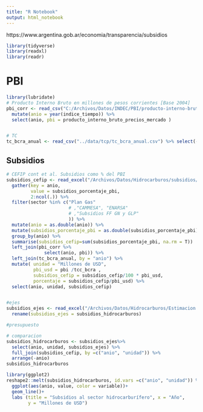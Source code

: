 ```yaml
---
title: "R Notebook"
output: html_notebook
---
```

https://www.argentina.gob.ar/economia/transparencia/subsidios

```r
library(tidyverse)
library(readxl)
library(readr)
```

# PBI
```r
library(lubridate)
# Producto Interno Bruto en millones de pesos corrientes [Base 2004]
pbi_corr <- read_csv("C:/Archivos/Datos/INDEC/PBI/producto-interno-bruto-precios-corrientes-valores-anuales-base-2004.csv") %>% 
  mutate(anio = year(indice_tiempo)) %>% 
  select(anio, pbi = producto_interno_bruto_precios_mercado )


# TC
tc_bcra_anual <- read_csv("../data/tcp/tc_bcra_anual.csv") %>% select(-X1)
```

## Subsidios
```r
# CEFIP cont et al. Subsidios como % del PBI
subsidios_cefip <- read_excel("/Archivos/Datos/Hidrocarburos/subsidios/subsidios.xlsx") %>% 
  gather(key = anio,
         value = subsidios_porcentaje_pbi,
         2:ncol(.)) %>% 
  filter(sector %in% c("Plan Gas"
                       # ,"CAMMESA", "ENARSA"
                       # ,"Subsidios FF GN y GLP"
                       )) %>% 
  mutate(anio = as.double(anio)) %>% 
  mutate(subsidios_porcentaje_pbi = as.double(subsidios_porcentaje_pbi) ) %>% 
  group_by(anio) %>% 
  summarise(subsidios_cefip=sum(subsidios_porcentaje_pbi, na.rm = T))  %>% 
  left_join(pbi_corr %>% 
              select(anio, pbi)) %>%
  left_join(tc_bcra_anual, by = "anio") %>% 
  mutate( unidad = "Millones de USD",
          pbi_usd = pbi /tcc_bcra ,
          subsidios_cefip = subsidios_cefip/100 * pbi_usd,
          porcentaje = subsidios_cefip/pbi_usd) %>% 
  select(anio, unidad, subsidios_cefip)


#ejes 
subsidios_ejes <- read_excel("/Archivos/Datos/Hidrocarburos/Estimacion propia/subsidios.xlsx" ) %>% 
  rename(subsidios_ejes = subsidios_hidrocarburos)


```

```r
#presupuesto

```


```r
# comparacion
subsidios_hidrocarburos <- subsidios_ejes%>% 
  select(anio, unidad, subsidios_ejes) %>% 
  full_join(subsidios_cefip, by =c("anio", "unidad")) %>% 
  arrange(-anio) 
subsidios_hidrocarburos

library(ggplot2)
reshape2::melt(subsidios_hidrocarburos, id.vars =c("anio", "unidad")) %>% 
  ggplot(aes(anio, value, color = variable))+
  geom_line()+
  labs (title = "Subsidios al sector hidrocarburífero", x = "Año",
        y = "Millones de USD")
```
